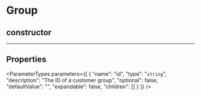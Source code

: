 
# Group

## constructor

___

## Properties

<ParameterTypes parameters={[
  {
    "name": "id",
    "type": "`string`",
    "description": "The ID of a customer group",
    "optional": false,
    "defaultValue": "",
    "expandable": false,
    "children": []
  }
]} />
